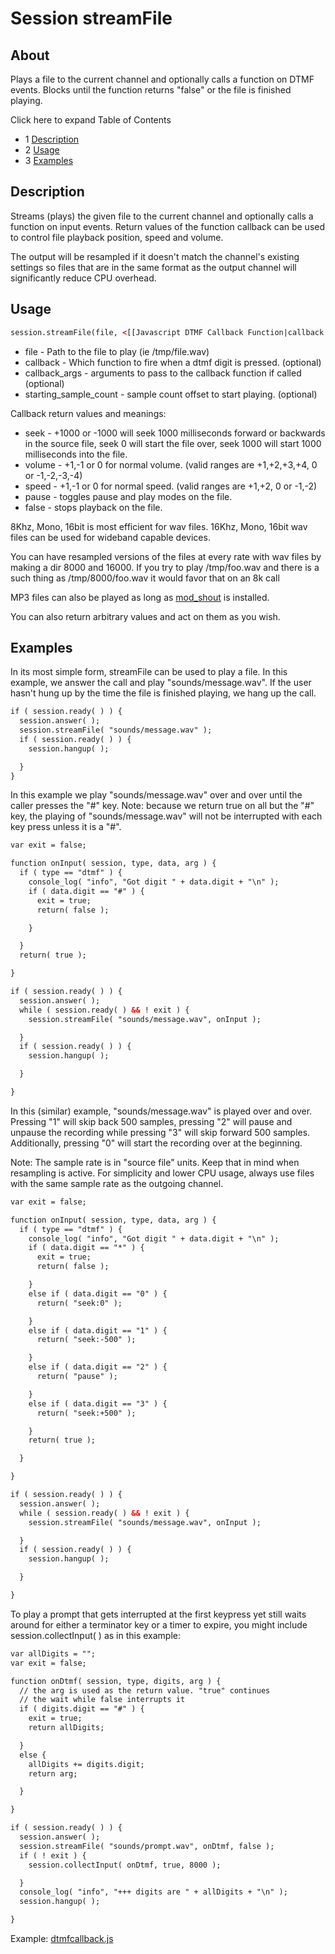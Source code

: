 
# Session streamFile 

 

## About

Plays a file to the current channel and optionally calls a function on DTMF events. Blocks until the function returns "false" or the file is finished playing.

Click here to expand Table of Contents

* 1 [Description](#description)
* 2 [Usage](#usage)
* 3 [Examples](#examples)

## Description

Streams (plays) the given file to the current channel and optionally calls a function on input events. Return values of the function callback can be used to control file playback position, speed and volume.

The output will be resampled if it doesn't match the channel's existing settings so files that are in the same format as the output channel will significantly reduce CPU overhead.

## Usage

```xml
session.streamFile(file, <[[Javascript DTMF Callback Function|callback function]]>, <callback_args>, <starting_sample_count>);
```

* file - Path to the file to play (ie /tmp/file.wav)
* callback - Which function to fire when a dtmf digit is pressed. (optional)
* callback\_args - arguments to pass to the callback function if called (optional)
* starting\_sample\_count - sample count offset to start playing. (optional)

Callback return values and meanings:

* seek - +1000 or -1000 will seek 1000 milliseconds forward or backwards in the source file, seek 0 will start the file over, seek 1000 will start 1000 milliseconds into the file.
* volume - +1,-1 or 0 for normal volume. (valid ranges are +1,+2,+3,+4, 0 or -1,-2,-3,-4)
* speed - +1,-1 or 0 for normal speed. (valid ranges are +1,+2, 0 or -1,-2)
* pause - toggles pause and play modes on the file.
* false - stops playback on the file.

8Khz, Mono, 16bit is most efficient for wav files. 16Khz, Mono, 16bit wav files can be used for wideband capable devices.

You can have resampled versions of the files at every rate with wav files by making a dir 8000 and 16000\. If you try to play /tmp/foo.wav and there is a such thing as /tmp/8000/foo.wav it would favor that on an 8k call

MP3 files can also be played as long as [mod\_shout](../../../Modules/mod_shout_3965531.mdx#21-play) is installed.

You can also return arbitrary values and act on them as you wish.

## Examples

In its most simple form, streamFile can be used to play a file. In this example, we answer the call and play "sounds/message.wav". If the user hasn't hung up by the time the file is finished playing, we hang up the call.

```xml
if ( session.ready( ) ) {
  session.answer( );
  session.streamFile( "sounds/message.wav" );
  if ( session.ready( ) ) {
    session.hangup( );

  }
}
```

In this example we play "sounds/message.wav" over and over until the caller presses the "#" key. Note: because we return true on all but the "#" key, the playing of "sounds/message.wav" will not be interrupted with each key press unless it is a "#".

```xml
var exit = false;

function onInput( session, type, data, arg ) {
  if ( type == "dtmf" ) {
    console_log( "info", "Got digit " + data.digit + "\n" );
    if ( data.digit == "#" ) {
      exit = true;
      return( false );

    }

  }
  return( true );

}

if ( session.ready( ) ) {
  session.answer( );
  while ( session.ready( ) && ! exit ) {
    session.streamFile( "sounds/message.wav", onInput );

  }
  if ( session.ready( ) ) {
    session.hangup( );

  }

}
```

In this (similar) example, "sounds/message.wav" is played over and over. Pressing "1" will skip back 500 samples, pressing "2" will pause and unpause the recording while pressing "3" will skip forward 500 samples. Additionally, pressing "0" will start the recording over at the beginning.

Note: The sample rate is in "source file" units. Keep that in mind when resampling is active. For simplicity and lower CPU usage, always use files with the same sample rate as the outgoing channel.

```xml
var exit = false;

function onInput( session, type, data, arg ) {
  if ( type == "dtmf" ) {
    console_log( "info", "Got digit " + data.digit + "\n" );
    if ( data.digit == "*" ) {
      exit = true;
      return( false );

    }
    else if ( data.digit == "0" ) {
      return( "seek:0" );

    }
    else if ( data.digit == "1" ) {
      return( "seek:-500" );

    }
    else if ( data.digit == "2" ) {
      return( "pause" );

    }
    else if ( data.digit == "3" ) {
      return( "seek:+500" );

    }
    return( true );

  }

}

if ( session.ready( ) ) {
  session.answer( );
  while ( session.ready( ) && ! exit ) {
    session.streamFile( "sounds/message.wav", onInput );

  }
  if ( session.ready( ) ) {
    session.hangup( );

  }

}
```

To play a prompt that gets interrupted at the first keypress yet still waits around for either a terminator key or a timer to expire, you might include session.collectInput( ) as in this example:

```xml
var allDigits = "";
var exit = false;

function onDtmf( session, type, digits, arg ) {
  // the arg is used as the return value. "true" continues 
  // the wait while false interrupts it
  if ( digits.digit == "#" ) {
    exit = true;
    return allDigits;

  }
  else {
    allDigits += digits.digit;
    return arg;

  }

}

if ( session.ready( ) ) {
  session.answer( );
  session.streamFile( "sounds/prompt.wav", onDtmf, false );
  if ( ! exit ) {
    session.collectInput( onDtmf, true, 8000 );

  }
  console_log( "info", "+++ digits are " + allDigits + "\n" );
  session.hangup( );

}
```

Example: [dtmfcallback.js](../Javascript-Examples/Javascript-Example---DTMF-Callback_7144571.mdx#0-about)


